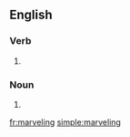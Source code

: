==English==

===Verb===
{{head|en|present participle}}

# {{present participle of|marvel|lang=en}}

===Noun===
{{en-noun}}

# {{alt form|marvelling|lang=en}}

[[fr:marveling]]
[[simple:marveling]]